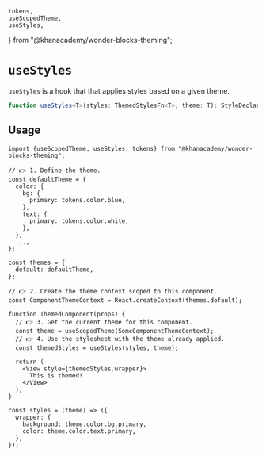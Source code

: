 
    tokens,
    useScopedTheme,
    useStyles,
} from "@khanacademy/wonder-blocks-theming";


<Meta title="Theming / useStyles" />

# `useStyles`

`useStyles` is a hook that that applies styles based on a given theme.

```ts
function useStyles<T>(styles: ThemedStylesFn<T>, theme: T): StyleDeclaration;
```

## Usage

```tsx
import {useScopedTheme, useStyles, tokens} from "@khanacademy/wonder-blocks-theming";

// 👉 1. Define the theme.
const defaultTheme = {
  color: {
    bg: {
      primary: tokens.color.blue,
    },
    text: {
      primary: tokens.color.white,
    },
  },
  ...,
};

const themes = {
  default: defaultTheme,
};

// 👉 2. Create the theme context scoped to this component.
const ComponentThemeContext = React.createContext(themes.default);

function ThemedComponent(props) {
  // 👉 3. Get the current theme for this component.
  const theme = useScopedTheme(SomeComponentThemeContext);
  // 👉 4. Use the stylesheet with the theme already applied.
  const themedStyles = useStyles(styles, theme);

  return (
    <View style={themedStyles.wrapper}>
      This is themed!
    </View>
  );
}

const styles = (theme) => ({
  wrapper: {
    background: theme.color.bg.primary,
    color: theme.color.text.primary,
  },
});
```

<UseStylesExample />
